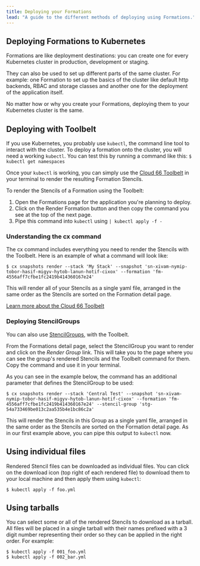 ```yaml
---
title: Deploying your Formations
lead: "A guide to the different methods of deploying using Formations."
---
```


## Deploying Formations to Kubernetes

Formations are like deployment destinations: you can create one for every Kubernetes cluster in production, development or staging. 

They can also be used to set up different parts of the same cluster. For example: one Formation to set up the basics of the cluster like default http backends, RBAC and storage classes and another one for the deployment of the application itself. 

No matter how or why you create your Formations, deploying them to your Kubernetes cluster is the same.

## Deploying with Toolbelt

If you use Kubernetes, you probably use `kubectl`, the command line tool to interact with the cluster. To deploy a formation onto the cluster, you will need a working `kubectl`. You can test this by running a command like this: `$ kubectl get namespaces`

Once your `kubectl` is working, you can simply use the [Cloud 66 Toolbelt](https://app.cloud66.com/toolbelt) in your terminal to render the resulting Formation Stencils. 

To render the Stencils of a Formation using the Toolbelt: 

1. Open the Formations page for the application you're planning to deploy.
2. Click on the Render Formation button and then copy the command you see at the top of the next page.
3. Pipe this command into `kubectl` using `| kubectl apply -f -`

### Understanding the cx command

The cx command includes everything you need to render the Stencils with the Toolbelt. Here is an example of what a command will look like:

```shell
$ cx snapshots render --stack 'My Stack' --snapshot 'sn-xivam-nymip-tobor-hasif-migyv-hytob-lanun-hotif-cixox' --formation 'fm-4556aff7cfbe1fc2419b414360167e24'
```

This will render all of your Stencils as a single yaml file, arranged in the same order as the Stencils are sorted on the Formation detail page.

[Learn more about the Cloud 66 Toolbelt](/docs/toolbelt/using-cloud66-toolbelt)

### Deploying StencilGroups
You can also use [StencilGroups](/docs/skycap/stencil_groups), with the Toolbelt. 

From the Formations detail page, select the StencilGroup you want to render and click on the *Render Group* link. This will take you to the page where you can see the group's rendered Stencils and the Toolbelt command for them. Copy the command and use it in your terminal.

As you can see in the example below, the command has an additional parameter that defines the StencilGroup to be used:

```shell
$ cx snapshots render --stack 'Central Test' --snapshot 'sn-xivam-nymip-tobor-hasif-migyv-hytob-lanun-hotif-cixox' --formation 'fm-4556aff7cfbe1fc2419b414360167e24' --stencil-group 'stg-54a733469be013c2aa535b4e1bc86c2a'
```

This will render the Stencils in this Group as a single yaml file, arranged in the same order as the Stencils are sorted on the Formation detail page. As in our first example above, you can pipe this output to `kubectl` now.

## Using individual files

Rendered Stencil files can be downloaded as individual files. You can click on the download icon (top right of each rendered file) to download them to your local machine and then apply them using `kubectl`:

```shell
$ kubectl apply -f foo.yml
```

## Using tarballs

You can select some or all of the rendered Stencils to download as a tarball. All files will be placed in a single tarball with their names prefixed with a 3 digit number representing their order so they can be applied in the right order. For example:

```shell
$ kubectl apply -f 001_foo.yml
$ kubectl apply -f 002_bar.yml
```

